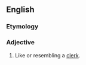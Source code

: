 ==English==

===Etymology===
{{suffix|clerk|ish|lang=en}}

===Adjective===
{{en-adj}}

# Like or resembling a [[clerk]].